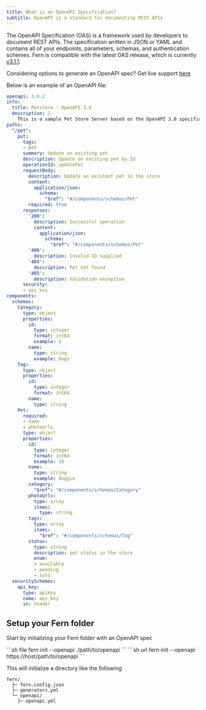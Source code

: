 ```yaml
---
title: What is an OpenAPI Specification?
subtitle: OpenAPI is a standard for documenting REST APIs
---
```


The OpenAPI Specification (OAS) is a framework used by developers to document REST APIs. The specification written in JSON or YAML and contains all of your endpoints, parameters, schemas, and authentication schemes. Fern is compatible with the latest OAS release, which is currently [v3.1.1](https://spec.openapis.org/#openapi-specification).

<Info> Considering options to generate an OpenAPI spec? Get live support [here](https://fern-community.slack.com/join/shared_invite/zt-2dpftfmif-MuAegl8AfP_PK8s2tx350Q%EF%BB%BF#/shared-invite/email) </Info>

Below is an example of an OpenAPI file:

```yaml openapi.yml 
openapi: 3.0.2
info:
  title: Petstore - OpenAPI 3.0
  description: |-
    This is a sample Pet Store Server based on the OpenAPI 3.0 specification.
paths:
  "/pet":
    put:
      tags:
      - pet
      summary: Update an existing pet
      description: Update an existing pet by Id
      operationId: updatePet
      requestBody:
        description: Update an existent pet in the store
        content:
          application/json:
            schema:
              "$ref": "#/components/schemas/Pet"
        required: true
      responses:
        '200':
          description: Successful operation
          content:
            application/json:
              schema:
                "$ref": "#/components/schemas/Pet"
        '400':
          description: Invalid ID supplied
        '404':
          description: Pet not found
        '405':
          description: Validation exception
      security:
      - api_key
components:
  schemas:
    Category:
      type: object
      properties:
        id:
          type: integer
          format: int64
          example: 1
        name:
          type: string
          example: Dogs
    Tag:
      type: object
      properties:
        id:
          type: integer
          format: int64
        name:
          type: string
    Pet:
      required:
      - name
      - photoUrls
      type: object
      properties:
        id:
          type: integer
          format: int64
          example: 10
        name:
          type: string
          example: doggie
        category:
          "$ref": "#/components/schemas/Category"
        photoUrls:
          type: array
          items:
            type: string
        tags:
          type: array
          items:
            "$ref": "#/components/schemas/Tag"
        status:
          type: string
          description: pet status in the store
          enum:
          - available
          - pending
          - sold
  securitySchemes:
    api_key:
      type: apiKey
      name: api_key
      in: header
```

## Setup your Fern folder

Start by initializing your Fern folder with an OpenAPI spec

<CodeGroup>
```sh file
fern init --openapi ./path/to/openapi
```
```sh url
fern init --openapi https://host/path/to/openapi
```
</CodeGroup>

This will initialize a directory like the following

```
fern/
  ├─ fern.config.json
  ├─ generators.yml
  └─ openapi/
    ├─ openapi.yml
```    
